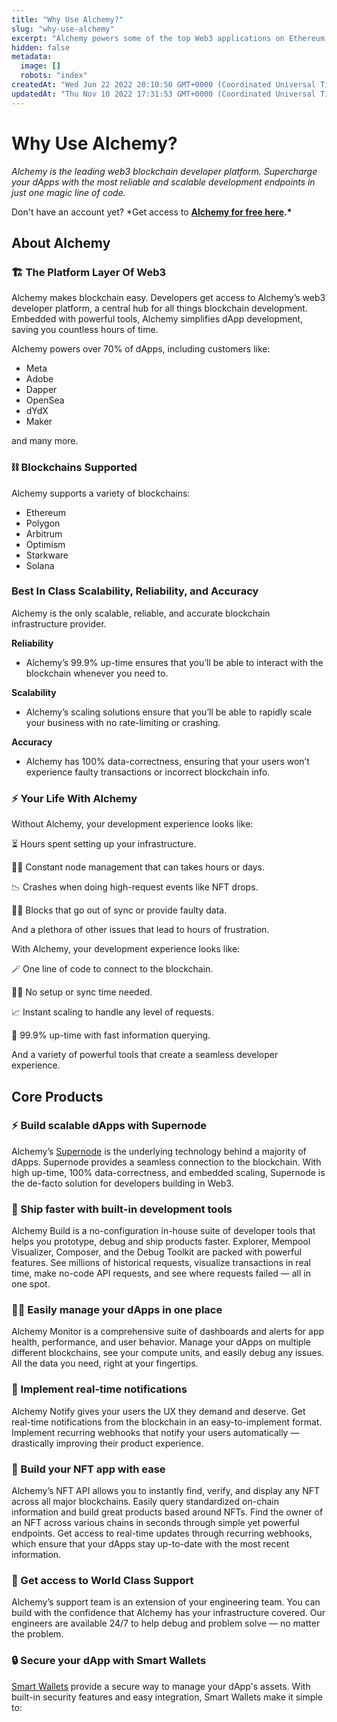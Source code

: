 ```yaml
---
title: "Why Use Alchemy?"
slug: "why-use-alchemy"
excerpt: "Alchemy powers some of the top Web3 applications on Ethereum, Polygon, Solana, Optimism, and Arbitrum. here's why you should use this developer platform for your dApp and smart contracts."
hidden: false
metadata:
  image: []
  robots: "index"
createdAt: "Wed Jun 22 2022 20:10:50 GMT+0000 (Coordinated Universal Time)"
updatedAt: "Thu Nov 10 2022 17:31:53 GMT+0000 (Coordinated Universal Time)"
---
```


# Why Use Alchemy?

_Alchemy is the leading web3 blockchain developer platform. Supercharge your dApps with the most reliable and scalable development endpoints in just one magic line of code._

Don't have an account yet? \*Get access to **[Alchemy for free here](https://alchemy.com/?r=e68b2f77-7fc7-4ef7-8e9c-cdfea869b9b5).\***

## About Alchemy

### 🏗 The Platform Layer Of Web3

Alchemy makes blockchain easy. Developers get access to Alchemy’s web3 developer platform, a central hub for all things blockchain development. Embedded with powerful tools, Alchemy simplifies dApp development, saving you countless hours of time.

Alchemy powers over 70% of dApps, including customers like:

- Meta
- Adobe
- Dapper
- OpenSea
- dYdX
- Maker

and many more.

### ⛓ Blockchains Supported

Alchemy supports a variety of blockchains:

- Ethereum
- Polygon
- Arbitrum
- Optimism
- Starkware
- Solana

### Best In Class Scalability, Reliability, and Accuracy

Alchemy is the only scalable, reliable, and accurate blockchain infrastructure provider.

**Reliability**

- Alchemy’s 99.9% up-time ensures that you’ll be able to interact with the blockchain whenever you need to.

**Scalability**

- Alchemy’s scaling solutions ensure that you’ll be able to rapidly scale your business with no rate-limiting or crashing.

**Accuracy**

- Alchemy has 100% data-correctness, ensuring that your users won’t experience faulty transactions or incorrect blockchain info.

### ⚡️ Your Life With Alchemy

Without Alchemy, your development experience looks like:

⏳ Hours spent setting up your infrastructure.

👷‍♀️ Constant node management that can takes hours or days.

📉 Crashes when doing high-request events like NFT drops.

🙅‍♂️ Blocks that go out of sync or provide faulty data.

And a plethora of other issues that lead to hours of frustration.

With Alchemy, your development experience looks like:

🪄 One line of code to connect to the blockchain.

🧙‍♂️ No setup or sync time needed.

📈 Instant scaling to handle any level of requests.

🚀 99.9% up-time with fast information querying.

And a variety of powerful tools that create a seamless developer experience.

## Core Products

### ⚡️ Build scalable dApps with Supernode

Alchemy’s [Supernode](http://alchemy.com/supernode) is the underlying technology behind a majority of dApps. Supernode provides a seamless connection to the blockchain. With high up-time, 100% data-correctness, and embedded scaling, Supernode is the de-facto solution for developers building in Web3.

### 🚀 Ship faster with built-in development tools

Alchemy Build is a no-configuration in-house suite of developer tools that helps you prototype, debug and ship products faster. Explorer, Mempool Visualizer, Composer, and the Debug Toolkit are packed with powerful features. See millions of historical requests, visualize transactions in real time, make no-code API requests, and see where requests failed — all in one spot.

### 👨‍💻 Easily manage your dApps in one place

Alchemy Monitor is a comprehensive suite of dashboards and alerts for app health, performance, and user behavior. Manage your dApps on multiple different blockchains, see your compute units, and easily debug any issues. All the data you need, right at your fingertips.

### 📲 Implement real-time notifications

Alchemy Notify gives your users the UX they demand and deserve. Get real-time notifications from the blockchain in an easy-to-implement format. Implement recurring webhooks that notify your users automatically — drastically improving their product experience.

### 🦍 Build your NFT app with ease

Alchemy’s NFT API allows you to instantly find, verify, and display any NFT across all major blockchains. Easily query standardized on-chain information and build great products based around NFTs. Find the owner of an NFT across various chains in seconds through simple yet powerful endpoints. Get access to real-time updates through recurring webhooks, which ensure that your dApps stay up-to-date with the most recent information.

### 🤝 Get access to World Class Support

Alchemy’s support team is an extension of your engineering team. You can build with the confidence that Alchemy has your infrastructure covered. Our engineers are available 24/7 to help debug and problem solve — no matter the problem.

### 🔒 Secure your dApp with Smart Wallets

[Smart Wallets](https://alchemy.com/smart-wallets) provide a secure way to manage your dApp's assets. With built-in security features and easy integration, Smart Wallets make it simple to:

